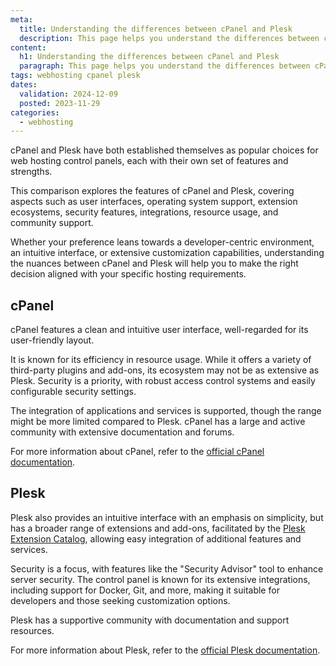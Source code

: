 ```yaml
---
meta:
  title: Understanding the differences between cPanel and Plesk
  description: This page helps you understand the differences between cPanel and Plesk.
content:
  h1: Understanding the differences between cPanel and Plesk
  paragraph: This page helps you understand the differences between cPanel and Plesk.
tags: webhosting cpanel plesk
dates:
  validation: 2024-12-09
  posted: 2023-11-29
categories:
  - webhosting
---
```


cPanel and Plesk have both established themselves as popular choices for web hosting control panels, each with their own set of features and strengths.

This comparison explores the features of cPanel and Plesk, covering aspects such as user interfaces, operating system support, extension ecosystems, security features, integrations, resource usage, and community support.

Whether your preference leans towards a developer-centric environment, an intuitive interface, or extensive customization capabilities, understanding the nuances between cPanel and Plesk will help you to make the right decision aligned with your specific hosting requirements.

## cPanel

cPanel features a clean and intuitive user interface, well-regarded for its user-friendly layout.

It is known for its efficiency in resource usage. While it offers a variety of third-party plugins and add-ons, its ecosystem may not be as extensive as Plesk.
Security is a priority, with robust access control systems and easily configurable security settings.

The integration of applications and services is supported, though the range might be more limited compared to Plesk. cPanel has a large and active community with extensive documentation and forums.

For more information about cPanel, refer to the [official cPanel documentation](https://docs.cpanel.net/cpanel/).

## Plesk

Plesk also provides an intuitive interface with an emphasis on simplicity, but has a broader range of extensions and add-ons, facilitated by the [Plesk Extension Catalog](https://www.plesk.com/extensions/), allowing easy integration of additional features and services.

Security is a focus, with features like the "Security Advisor" tool to enhance server security. The control panel is known for its extensive integrations, including support for Docker, Git, and more, making it suitable for developers and those seeking customization options.

Plesk has a supportive community with documentation and support resources.

For more information about Plesk, refer to the [official Plesk documentation](https://docs.plesk.com/en-US/obsidian/customer-guide/quick-start-with-plesk.69259/).